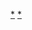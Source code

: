 {{asbox
|image=Flag_of_the_United_Kingdom.svg
|name=Template:UK-bio-stub
|category=英国人物小作品
|subject=與[[英國人|英國人物]]相關的}}<noinclude>
[[Category:英國人物小作品|*]]
[[Category:英國人物小作品模板|*]]
</noinclude>